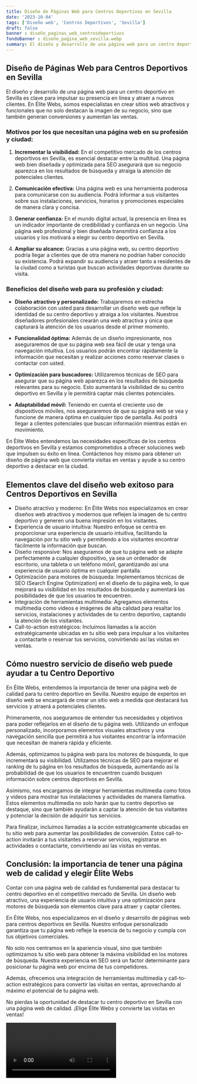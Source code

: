 ```yaml
---
title: Diseño de Páginas Web para Centros Deportivos en Sevilla
date: '2023-10-04'
tags: ['Diseño web', 'Centros Deportivos', 'Sevilla']
draft: false
banner : diseño_paginas_web_centrosdeportivos
fondoBanner : diseño_pagina_web_sevilla.webp
summary: El diseño y desarrollo de una página web para un centro deportivo en Sevilla es clave para impulsar su presencia en línea y atraer a nuevos clientes. En Élite Webs, somos especialistas en crear sitios web atractivos y funcionales que no solo destacan la imagen de su negocio, sino que también generan conversiones y aumentan las ventas.
---
```


## Diseño de Páginas Web para Centros Deportivos en Sevilla

El diseño y desarrollo de una página web para un centro deportivo en Sevilla es clave para impulsar su presencia en línea y atraer a nuevos clientes. En Élite Webs, somos especialistas en crear sitios web atractivos y funcionales que no solo destacan la imagen de su negocio, sino que también generan conversiones y aumentan las ventas.

### Motivos por los que necesitan una página web en su profesión y ciudad:

1. **Incrementar la visibilidad:** En el competitivo mercado de los centros deportivos en Sevilla, es esencial destacar entre la multitud. Una página web bien diseñada y optimizada para SEO asegurará que su negocio aparezca en los resultados de búsqueda y atraiga la atención de potenciales clientes.

2. **Comunicación efectiva:** Una página web es una herramienta poderosa para comunicarse con su audiencia. Podrá informar a sus visitantes sobre sus instalaciones, servicios, horarios y promociones especiales de manera clara y concisa.

3. **Generar confianza:** En el mundo digital actual, la presencia en línea es un indicador importante de credibilidad y confianza en un negocio. Una página web profesional y bien diseñada transmitirá confianza a los usuarios y los motivará a elegir su centro deportivo en Sevilla.

4. **Ampliar su alcance:** Gracias a una página web, su centro deportivo podría llegar a clientes que de otra manera no podrían haber conocido su existencia. Podrá expandir su audiencia y atraer tanto a residentes de la ciudad como a turistas que buscan actividades deportivas durante su visita.

### Beneficios del diseño web para su profesión y ciudad:

- **Diseño atractivo y personalizado:** Trabajaremos en estrecha colaboración con usted para desarrollar un diseño web que refleje la identidad de su centro deportivo y atraiga a los visitantes. Nuestros diseñadores profesionales crearán una web atractiva y única que capturará la atención de los usuarios desde el primer momento.

- **Funcionalidad óptima:** Además de un diseño impresionante, nos aseguraremos de que su página web sea fácil de usar y tenga una navegación intuitiva. Los usuarios podrán encontrar rápidamente la información que necesitan y realizar acciones como reservar clases o contactar con usted.

- **Optimización para buscadores:** Utilizaremos técnicas de SEO para asegurar que su página web aparezca en los resultados de búsqueda relevantes para su negocio. Esto aumentará la visibilidad de su centro deportivo en Sevilla y le permitirá captar más clientes potenciales.

- **Adaptabilidad móvil:** Teniendo en cuenta el creciente uso de dispositivos móviles, nos aseguraremos de que su página web se vea y funcione de manera óptima en cualquier tipo de pantalla. Así podrá llegar a clientes potenciales que buscan información mientras están en movimiento.

En Élite Webs entendemos las necesidades específicas de los centros deportivos en Sevilla y estamos comprometidos a ofrecer soluciones web que impulsen su éxito en línea. Contáctenos hoy mismo para obtener un diseño de página web que convierta visitas en ventas y ayude a su centro deportivo a destacar en la ciudad.

<GifSeo />

<Cta />

## Elementos clave del diseño web exitoso para Centros Deportivos en Sevilla

- Diseño atractivo y moderno: En Élite Webs nos especializamos en crear diseños web atractivos y modernos que reflejen la imagen de tu centro deportivo y generen una buena impresión en los visitantes.
- Experiencia de usuario intuitiva: Nuestro enfoque se centra en proporcionar una experiencia de usuario intuitiva, facilitando la navegación por tu sitio web y permitiendo a los visitantes encontrar fácilmente la información que buscan.
- Diseño responsive: Nos aseguramos de que tu página web se adapte perfectamente a cualquier dispositivo, ya sea un ordenador de escritorio, una tableta o un teléfono móvil, garantizando así una experiencia de usuario óptima en cualquier pantalla.
- Optimización para motores de búsqueda: Implementamos técnicas de SEO (Search Engine Optimization) en el diseño de tu página web, lo que mejorará su visibilidad en los resultados de búsqueda y aumentará las posibilidades de que los usuarios te encuentren.
- Integración de herramientas multimedia: Agregamos elementos multimedia como videos e imágenes de alta calidad para resaltar los servicios, instalaciones y actividades de tu centro deportivo, captando la atención de los visitantes.
- Call-to-action estratégicos: Incluimos llamadas a la acción estratégicamente ubicadas en tu sitio web para impulsar a los visitantes a contactarte o reservar tus servicios, convirtiendo así las visitas en ventas.

## Cómo nuestro servicio de diseño web puede ayudar a tu Centro Deportivo

En Élite Webs, entendemos la importancia de tener una página web de calidad para tu centro deportivo en Sevilla. Nuestro equipo de expertos en diseño web se encargará de crear un sitio web a medida que destacará tus servicios y atraerá a potenciales clientes.

Primeramente, nos aseguramos de entender tus necesidades y objetivos para poder reflejarlos en el diseño de tu página web. Utilizando un enfoque personalizado, incorporamos elementos visuales atractivos y una navegación sencilla que permitirá a tus visitantes encontrar la información que necesitan de manera rápida y eficiente.

Además, optimizamos tu página web para los motores de búsqueda, lo que incrementará su visibilidad. Utilizamos técnicas de SEO para mejorar el ranking de tu página en los resultados de búsqueda, aumentando así la probabilidad de que los usuarios te encuentren cuando busquen información sobre centros deportivos en Sevilla.

Asimismo, nos encargamos de integrar herramientas multimedia como fotos y videos para mostrar tus instalaciones y actividades de manera llamativa. Estos elementos multimedia no solo harán que tu centro deportivo se destaque, sino que también ayudarán a captar la atención de tus visitantes y potenciar la decisión de adquirir tus servicios.

Para finalizar, incluimos llamadas a la acción estratégicamente ubicadas en tu sitio web para aumentar las posibilidades de conversión. Estos call-to-action invitarán a tus visitantes a reservar servicios, registrarse en actividades o contactarte, convirtiendo así las visitas en ventas.

## Conclusión: la importancia de tener una página web de calidad y elegir Élite Webs

Contar con una página web de calidad es fundamental para destacar tu centro deportivo en el competitivo mercado de Sevilla. Un diseño web atractivo, una experiencia de usuario intuitiva y una optimización para motores de búsqueda son elementos clave para atraer y captar clientes.

En Élite Webs, nos especializamos en el diseño y desarrollo de páginas web para centros deportivos en Sevilla. Nuestro enfoque personalizado garantiza que tu página web refleje la esencia de tu negocio y cumpla con tus objetivos comerciales.

No solo nos centramos en la apariencia visual, sino que también optimizamos tu sitio web para obtener la máxima visibilidad en los motores de búsqueda. Nuestra experiencia en SEO será un factor determinante para posicionar tu página web por encima de tus competidores.

Además, ofrecemos una integración de herramientas multimedia y call-to-action estratégicos para convertir las visitas en ventas, aprovechando al máximo el potencial de tu página web.

No pierdas la oportunidad de destacar tu centro deportivo en Sevilla con una página web de calidad. ¡Elige Élite Webs y convierte las visitas en ventas!

<Video />

<CtaBot job='Centros Deportivos' city='Sevilla'/>

<Gmaps query='Sevilla+españa+maps' />